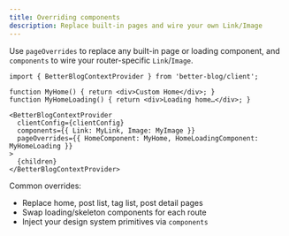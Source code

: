 ```yaml
---
title: Overriding components
description: Replace built-in pages and wire your own Link/Image
---
```


Use `pageOverrides` to replace any built-in page or loading component, and `components` to wire your router-specific `Link`/`Image`.

```tsx
import { BetterBlogContextProvider } from 'better-blog/client';

function MyHome() { return <div>Custom Home</div>; }
function MyHomeLoading() { return <div>Loading home…</div>; }

<BetterBlogContextProvider
  clientConfig={clientConfig}
  components={{ Link: MyLink, Image: MyImage }}
  pageOverrides={{ HomeComponent: MyHome, HomeLoadingComponent: MyHomeLoading }}
>
  {children}
</BetterBlogContextProvider>
```

Common overrides:

- Replace home, post list, tag list, post detail pages
- Swap loading/skeleton components for each route
- Inject your design system primitives via `components`

